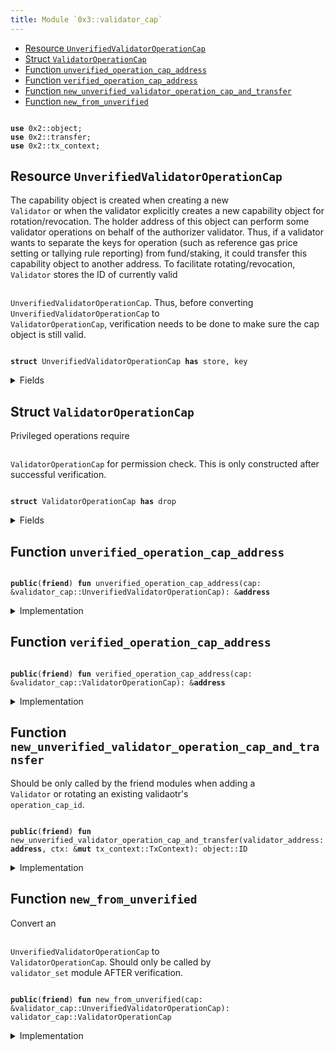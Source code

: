 ```yaml
---
title: Module `0x3::validator_cap`
---
```




-  [Resource `UnverifiedValidatorOperationCap`](#0x3_validator_cap_UnverifiedValidatorOperationCap)
-  [Struct `ValidatorOperationCap`](#0x3_validator_cap_ValidatorOperationCap)
-  [Function `unverified_operation_cap_address`](#0x3_validator_cap_unverified_operation_cap_address)
-  [Function `verified_operation_cap_address`](#0x3_validator_cap_verified_operation_cap_address)
-  [Function `new_unverified_validator_operation_cap_and_transfer`](#0x3_validator_cap_new_unverified_validator_operation_cap_and_transfer)
-  [Function `new_from_unverified`](#0x3_validator_cap_new_from_unverified)


<pre><code>
<b>use</b> <Link href="../iota-framework/object#0x2_object">0x2::object</Link>;
<b>use</b> <Link href="../iota-framework/transfer#0x2_transfer">0x2::transfer</Link>;
<b>use</b> <Link href="../iota-framework/tx_context#0x2_tx_context">0x2::tx_context</Link>;
</code></pre>



<Link id="0x3_validator_cap_UnverifiedValidatorOperationCap"></Link>

## Resource `UnverifiedValidatorOperationCap`

The capability object is created when creating a new <code>
Validator</code> or when the
validator explicitly creates a new capability object for rotation/revocation.
The holder address of this object can perform some validator operations on behalf of
the authorizer validator. Thus, if a validator wants to separate the keys for operation
(such as reference gas price setting or tallying rule reporting) from fund/staking, it
could transfer this capability object to another address.
To facilitate rotating/revocation, <code>
Validator</code> stores the ID of currently valid
<code>
<Link href="validator_cap#0x3_validator_cap_UnverifiedValidatorOperationCap">UnverifiedValidatorOperationCap</Link></code>. Thus, before converting <code>
<Link href="validator_cap#0x3_validator_cap_UnverifiedValidatorOperationCap">UnverifiedValidatorOperationCap</Link></code>
to <code>
<Link href="validator_cap#0x3_validator_cap_ValidatorOperationCap">ValidatorOperationCap</Link></code>, verification needs to be done to make sure
the cap object is still valid.


<pre><code>
<b>struct</b> <Link href="validator_cap#0x3_validator_cap_UnverifiedValidatorOperationCap">UnverifiedValidatorOperationCap</Link> <b>has</b> store, key
</code></pre>



<details>
<summary>Fields</summary>


<dl>
<dt>
<code>
id: <Link href="../iota-framework/object#0x2_object_UID">object::UID</Link></code>
</dt>
<dd>

</dd>
<dt>
<code>
authorizer_validator_address: <b>address</b></code>
</dt>
<dd>

</dd>
</dl>


</details>

<Link id="0x3_validator_cap_ValidatorOperationCap"></Link>

## Struct `ValidatorOperationCap`

Privileged operations require <code>
<Link href="validator_cap#0x3_validator_cap_ValidatorOperationCap">ValidatorOperationCap</Link></code> for permission check.
This is only constructed after successful verification.


<pre><code>
<b>struct</b> <Link href="validator_cap#0x3_validator_cap_ValidatorOperationCap">ValidatorOperationCap</Link> <b>has</b> drop
</code></pre>



<details>
<summary>Fields</summary>


<dl>
<dt>
<code>
authorizer_validator_address: <b>address</b></code>
</dt>
<dd>

</dd>
</dl>


</details>

<Link id="0x3_validator_cap_unverified_operation_cap_address"></Link>

## Function `unverified_operation_cap_address`



<pre><code>
<b>public</b>(<b>friend</b>) <b>fun</b> <Link href="validator_cap#0x3_validator_cap_unverified_operation_cap_address">unverified_operation_cap_address</Link>(cap: &<Link href="validator_cap#0x3_validator_cap_UnverifiedValidatorOperationCap">validator_cap::UnverifiedValidatorOperationCap</Link>): &<b>address</b>
</code></pre>



<details>
<summary>Implementation</summary>


<pre><code>
<b>public</b>(package) <b>fun</b> <Link href="validator_cap#0x3_validator_cap_unverified_operation_cap_address">unverified_operation_cap_address</Link>(cap: &<Link href="validator_cap#0x3_validator_cap_UnverifiedValidatorOperationCap">UnverifiedValidatorOperationCap</Link>): &<b>address</b> \{
    &cap.authorizer_validator_address
}
</code></pre>



</details>

<Link id="0x3_validator_cap_verified_operation_cap_address"></Link>

## Function `verified_operation_cap_address`



<pre><code>
<b>public</b>(<b>friend</b>) <b>fun</b> <Link href="validator_cap#0x3_validator_cap_verified_operation_cap_address">verified_operation_cap_address</Link>(cap: &<Link href="validator_cap#0x3_validator_cap_ValidatorOperationCap">validator_cap::ValidatorOperationCap</Link>): &<b>address</b>
</code></pre>



<details>
<summary>Implementation</summary>


<pre><code>
<b>public</b>(package) <b>fun</b> <Link href="validator_cap#0x3_validator_cap_verified_operation_cap_address">verified_operation_cap_address</Link>(cap: &<Link href="validator_cap#0x3_validator_cap_ValidatorOperationCap">ValidatorOperationCap</Link>): &<b>address</b> \{
    &cap.authorizer_validator_address
}
</code></pre>



</details>

<Link id="0x3_validator_cap_new_unverified_validator_operation_cap_and_transfer"></Link>

## Function `new_unverified_validator_operation_cap_and_transfer`

Should be only called by the friend modules when adding a <code>
Validator</code>
or rotating an existing validaotr's <code>
operation_cap_id</code>.


<pre><code>
<b>public</b>(<b>friend</b>) <b>fun</b> <Link href="validator_cap#0x3_validator_cap_new_unverified_validator_operation_cap_and_transfer">new_unverified_validator_operation_cap_and_transfer</Link>(validator_address: <b>address</b>, ctx: &<b>mut</b> <Link href="../iota-framework/tx_context#0x2_tx_context_TxContext">tx_context::TxContext</Link>): <Link href="../iota-framework/object#0x2_object_ID">object::ID</Link>
</code></pre>



<details>
<summary>Implementation</summary>


<pre><code>
<b>public</b>(package) <b>fun</b> <Link href="validator_cap#0x3_validator_cap_new_unverified_validator_operation_cap_and_transfer">new_unverified_validator_operation_cap_and_transfer</Link>(
    validator_address: <b>address</b>,
    ctx: &<b>mut</b> TxContext,
): ID \{
    // This function needs <b>to</b> be called only by the <Link href="validator#0x3_validator">validator</Link> itself, <b>except</b>
    // 1. in <Link href="genesis#0x3_genesis">genesis</Link> <b>where</b> all valdiators are created by @0x0
    // 2. in tests <b>where</b> @0x0 could be used <b>to</b> simplify the setup
    <b>let</b> sender_address = ctx.sender();
    <b>assert</b>!(sender_address == @0x0 || sender_address == validator_address, 0);

    <b>let</b> operation_cap = <Link href="validator_cap#0x3_validator_cap_UnverifiedValidatorOperationCap">UnverifiedValidatorOperationCap</Link> \{
        id: <Link href="../iota-framework/object#0x2_object_new">object::new</Link>(ctx),
        authorizer_validator_address: validator_address,
    };
    <b>let</b> operation_cap_id = <Link href="../iota-framework/object#0x2_object_id">object::id</Link>(&operation_cap);
    <Link href="../iota-framework/transfer#0x2_transfer_public_transfer">transfer::public_transfer</Link>(operation_cap, validator_address);
    operation_cap_id
}
</code></pre>



</details>

<Link id="0x3_validator_cap_new_from_unverified"></Link>

## Function `new_from_unverified`

Convert an <code>
<Link href="validator_cap#0x3_validator_cap_UnverifiedValidatorOperationCap">UnverifiedValidatorOperationCap</Link></code> to <code>
<Link href="validator_cap#0x3_validator_cap_ValidatorOperationCap">ValidatorOperationCap</Link></code>.
Should only be called by <code>
<Link href="validator_set#0x3_validator_set">validator_set</Link></code> module AFTER verification.


<pre><code>
<b>public</b>(<b>friend</b>) <b>fun</b> <Link href="validator_cap#0x3_validator_cap_new_from_unverified">new_from_unverified</Link>(cap: &<Link href="validator_cap#0x3_validator_cap_UnverifiedValidatorOperationCap">validator_cap::UnverifiedValidatorOperationCap</Link>): <Link href="validator_cap#0x3_validator_cap_ValidatorOperationCap">validator_cap::ValidatorOperationCap</Link>
</code></pre>



<details>
<summary>Implementation</summary>


<pre><code>
<b>public</b>(package) <b>fun</b> <Link href="validator_cap#0x3_validator_cap_new_from_unverified">new_from_unverified</Link>(
    cap: &<Link href="validator_cap#0x3_validator_cap_UnverifiedValidatorOperationCap">UnverifiedValidatorOperationCap</Link>,
): <Link href="validator_cap#0x3_validator_cap_ValidatorOperationCap">ValidatorOperationCap</Link> \{
    <Link href="validator_cap#0x3_validator_cap_ValidatorOperationCap">ValidatorOperationCap</Link> \{
        authorizer_validator_address: cap.authorizer_validator_address
    }
}
</code></pre>



</details>
